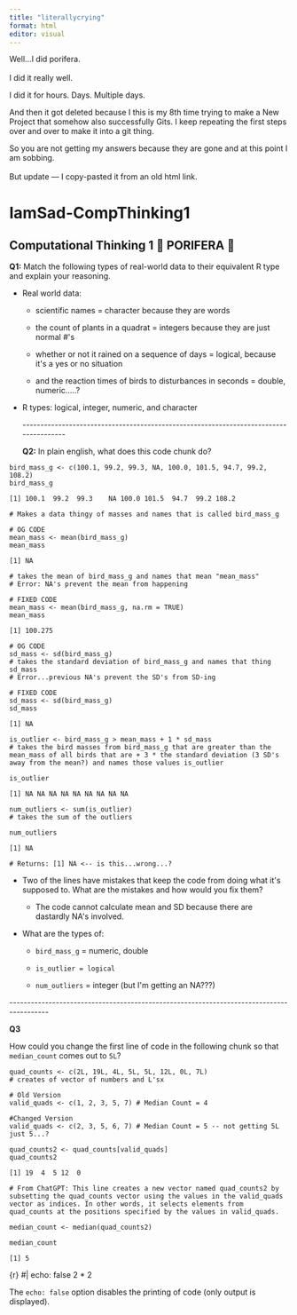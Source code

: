 ```yaml
---
title: "literallycrying"
format: html
editor: visual
---
```


Well...I did porifera. \
\
I did it really well.

I did it for hours. Days. Multiple days.

And then it got deleted because I this is my 8th time trying to make a New Project that somehow also successfully Gits. I keep repeating the first steps over and over to make it into a git thing.

So you are not getting my answers because they are gone and at this point I am sobbing. \
\
But update --- I copy-pasted it from an old html link.

# **IamSad-CompThinking1**

## **Computational Thinking 1 🧽 PORIFERA 🧽**

**Q1:** Match the following types of real-world data to their equivalent R type and explain your reasoning.

-   Real world data:

    -   scientific names = character because they are words

    -   the count of plants in a quadrat = integers because they are just normal #\'s

    -   whether or not it rained on a sequence of days = logical, because it\'s a yes or no situation

    -   and the reaction times of birds to disturbances in seconds = double, numeric.....?

-   R types: logical, integer, numeric, and character

    \-\-\-\-\-\-\-\-\-\-\-\-\-\-\-\-\-\-\-\-\-\-\-\-\-\-\-\-\-\-\-\-\-\-\-\-\-\-\-\-\-\-\-\-\-\-\-\-\-\-\-\-\-\-\-\-\-\-\-\-\-\-\-\-\-\-\-\-\-\-\-\-\-\-\-\-\-\-\-\-\-\-\-\-\--

    **Q2:** In plain english, what does this code chunk do?

```         
bird_mass_g <- c(100.1, 99.2, 99.3, NA, 100.0, 101.5, 94.7, 99.2, 108.2)
bird_mass_g
```

```         
[1] 100.1  99.2  99.3    NA 100.0 101.5  94.7  99.2 108.2
```

```         
# Makes a data thingy of masses and names that is called bird_mass_g

# OG CODE
mean_mass <- mean(bird_mass_g)
mean_mass
```

```         
[1] NA
```

```         
# takes the mean of bird_mass_g and names that mean "mean_mass"
# Error: NA's prevent the mean from happening 

# FIXED CODE
mean_mass <- mean(bird_mass_g, na.rm = TRUE)        
mean_mass
```

```         
[1] 100.275
```

```         
# OG CODE
sd_mass <- sd(bird_mass_g)
# takes the standard deviation of bird_mass_g and names that thing sd_mass
# Error...previous NA's prevent the SD's from SD-ing

# FIXED CODE
sd_mass <- sd(bird_mass_g)
sd_mass
```

```         
[1] NA
```

```         
is_outlier <- bird_mass_g > mean_mass + 1 * sd_mass
# takes the bird masses from bird_mass_g that are greater than the mean_mass of all birds that are + 3 * the standard deviation (3 SD's away from the mean?) and names those values is_outlier

is_outlier
```

```         
[1] NA NA NA NA NA NA NA NA NA
```

```         
num_outliers <- sum(is_outlier) 
# takes the sum of the outliers 

num_outliers
```

```         
[1] NA
```

```         
# Returns: [1] NA <-- is this...wrong...? 
```

-   Two of the lines have mistakes that keep the code from doing what it\'s supposed to. What are the mistakes and how would you fix them?

    -   The code cannot calculate mean and SD because there are dastardly NA\'s involved.

-   What are the types of:

    -   `bird_mass_g` = numeric, double

    -   `is_outlier = logical`

    -   `num_outliers` = integer (but I\'m getting an NA???)

\-\-\-\-\-\-\-\-\-\-\-\-\-\-\-\-\-\-\-\-\-\-\-\-\-\-\-\-\-\-\-\-\-\-\-\-\-\-\-\-\-\-\-\-\-\-\-\-\-\-\-\-\-\-\-\-\-\-\-\-\-\-\-\-\-\-\-\-\-\-\-\-\-\-\-\-\-\-\-\-\-\-\-\-\-\-\-\--

**Q3**

How could you change the first line of code in the following chunk so that `median_count` comes out to `5L`?

```         
quad_counts <- c(2L, 19L, 4L, 5L, 5L, 12L, 0L, 7L)
# creates of vector of numbers and L'sx

# Old Version
valid_quads <- c(1, 2, 3, 5, 7) # Median Count = 4

#Changed Version 
valid_quads <- c(2, 3, 5, 6, 7) # Median Count = 5 -- not getting 5L just 5...? 

quad_counts2 <- quad_counts[valid_quads]
quad_counts2
```

```         
[1] 19  4  5 12  0
```

```         
# From ChatGPT: This line creates a new vector named quad_counts2 by subsetting the quad_counts vector using the values in the valid_quads vector as indices. In other words, it selects elements from quad_counts at the positions specified by the values in valid_quads.

median_count <- median(quad_counts2)

median_count
```

```         
[1] 5
```

{r} #\| echo: false 2 \* 2

The `echo: false` option disables the printing of code (only output is displayed).
